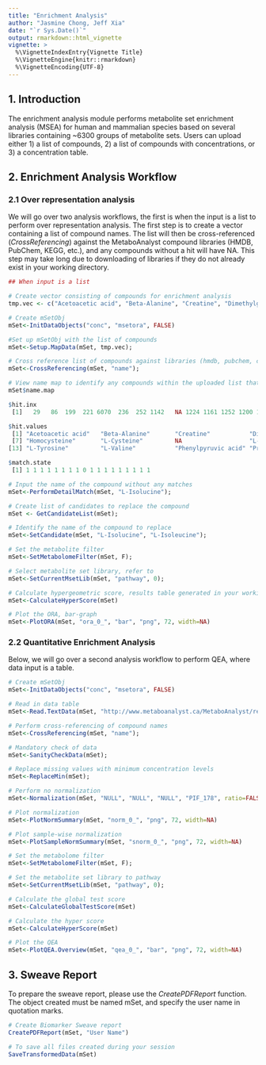 ```yaml
---
title: "Enrichment Analysis"
author: "Jasmine Chong, Jeff Xia"
date: "`r Sys.Date()`"
output: rmarkdown::html_vignette
vignette: >
  %\VignetteIndexEntry{Vignette Title}
  %\VignetteEngine{knitr::rmarkdown}
  %\VignetteEncoding{UTF-8}
---
```


## 1. Introduction

The enrichment analysis module performs metabolite set enrichment analysis (MSEA) for human and mammalian species based on several libraries containing ~6300 groups of metabolite sets. Users can upload either 1) a list of compounds, 2) a list of compounds with concentrations, or 3) a concentration table.

## 2. Enrichment Analysis Workflow

### 2.1 Over representation analysis

We will go over two analysis workflows, the first is when the input is a list to perform over representation analysis. The first step is to create a vector containing a list of compound names. The list will then be cross-referenced (*CrossReferencing*) against the MetaboAnalyst compound libraries (HMDB, PubChem, KEGG, etc.), and any compounds without a hit will have NA. This step may take long due to downloading of libraries if they do not already exist in your working directory.

```r
## When input is a list

# Create vector consisting of compounds for enrichment analysis 
tmp.vec <- c("Acetoacetic acid", "Beta-Alanine", "Creatine", "Dimethylglycine", "Fumaric acid", "Glycine", "Homocysteine", "L-Cysteine", "L-Isolucine", "L-Phenylalanine", "L-Serine", "L-Threonine", "L-Tyrosine", "L-Valine", "Phenylpyruvic acid", "Propionic acid", "Pyruvic acid", "Sarcosine")

# Create mSetObj
mSet<-InitDataObjects("conc", "msetora", FALSE)

#Set up mSetObj with the list of compounds
mSet<-Setup.MapData(mSet, tmp.vec);

# Cross reference list of compounds against libraries (hmdb, pubchem, chebi, kegg, metlin)
mSet<-CrossReferencing(mSet, "name");

# View name map to identify any compounds within the uploaded list that do not have any hits
mSet$name.map 

$hit.inx
 [1]   29   86  199  221 6070  236  252 1142   NA 1224 1161 1252 1200 1251  330  349  364  372

$hit.values
 [1] "Acetoacetic acid"   "Beta-Alanine"       "Creatine"           "Dimethylglycine"    "Fumaric acid"       "Glycine"           
 [7] "Homocysteine"       "L-Cysteine"         NA                   "L-Phenylalanine"    "L-Serine"           "L-Threonine"       
[13] "L-Tyrosine"         "L-Valine"           "Phenylpyruvic acid" "Propionic acid"     "Pyruvic acid"       "Sarcosine"         

$match.state
 [1] 1 1 1 1 1 1 1 1 0 1 1 1 1 1 1 1 1 1

# Input the name of the compound without any matches 
mSet<-PerformDetailMatch(mSet, "L-Isolucine");

# Create list of candidates to replace the compound
mSet <- GetCandidateList(mSet);

# Identify the name of the compound to replace
mSet<-SetCandidate(mSet, "L-Isolucine", "L-Isoleucine");

# Set the metabolite filter
mSet<-SetMetabolomeFilter(mSet, F);

# Select metabolite set library, refer to 
mSet<-SetCurrentMsetLib(mSet, "pathway", 0);

# Calculate hypergeometric score, results table generated in your working directory
mSet<-CalculateHyperScore(mSet)

# Plot the ORA, bar-graph
mSet<-PlotORA(mSet, "ora_0_", "bar", "png", 72, width=NA)
```

### 2.2 Quantitative Enrichment Analysis

Below, we will go over a second analysis workflow to perform QEA, where data input is a table.

```r
# Create mSetObj
mSet<-InitDataObjects("conc", "msetora", FALSE)

# Read in data table
mSet<-Read.TextData(mSet, "http://www.metaboanalyst.ca/MetaboAnalyst/resources/data/human_cachexia.csv", "rowu", "disc");

# Perform cross-referencing of compound names
mSet<-CrossReferencing(mSet, "name");

# Mandatory check of data 
mSet<-SanityCheckData(mSet);

# Replace missing values with minimum concentration levels
mSet<-ReplaceMin(mSet);

# Perform no normalization
mSet<-Normalization(mSet, "NULL", "NULL", "NULL", "PIF_178", ratio=FALSE, ratioNum=20)

# Plot normalization
mSet<-PlotNormSummary(mSet, "norm_0_", "png", 72, width=NA)

# Plot sample-wise normalization
mSet<-PlotSampleNormSummary(mSet, "snorm_0_", "png", 72, width=NA)

# Set the metabolome filter
mSet<-SetMetabolomeFilter(mSet, F);

# Set the metabolite set library to pathway
mSet<-SetCurrentMsetLib(mSet, "pathway", 0);

# Calculate the global test score
mSet<-CalculateGlobalTestScore(mSet)

# Calculate the hyper score
mSet<-CalculateHyperScore(mSet)

# Plot the QEA
mSet<-PlotQEA.Overview(mSet, "qea_0_", "bar", "png", 72, width=NA)

```

## 3. Sweave Report 

To prepare the sweave report, please use the *CreatePDFReport* function. The object created must be named mSet, and specify the user name in quotation marks. 

```r
# Create Biomarker Sweave report 
CreatePDFReport(mSet, "User Name")

# To save all files created during your session
SaveTransformedData(mSet)

```

